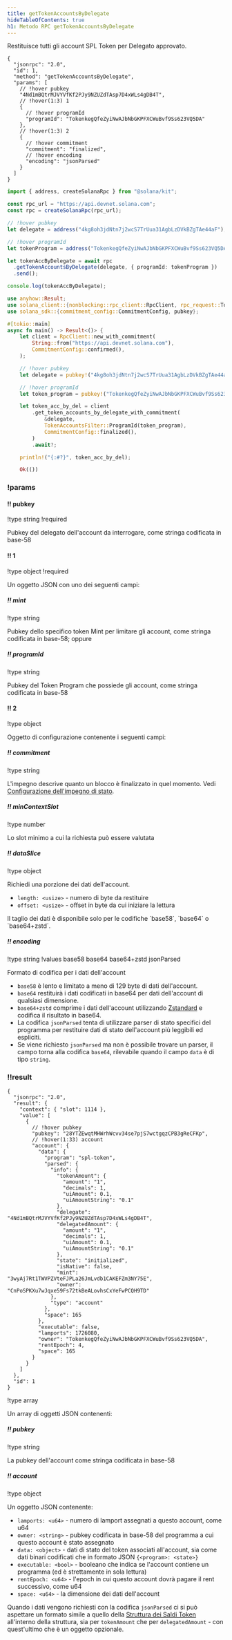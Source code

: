 ```yaml
---
title: getTokenAccountsByDelegate
hideTableOfContents: true
h1: Metodo RPC getTokenAccountsByDelegate
---
```


Restituisce tutti gli account SPL Token per Delegato approvato.

<APIMethod>

```jsonc !!request curl
{
  "jsonrpc": "2.0",
  "id": 1,
  "method": "getTokenAccountsByDelegate",
  "params": [
    // !hover pubkey
    "4Nd1mBQtrMJVYVfKf2PJy9NZUZdTAsp7D4xWLs4gDB4T",
    // !hover(1:3) 1
    {
      // !hover programId
      "programId": "TokenkegQfeZyiNwAJbNbGKPFXCWuBvf9Ss623VQ5DA"
    },
    // !hover(1:3) 2
    {
      // !hover commitment
      "commitment": "finalized",
      // !hover encoding
      "encoding": "jsonParsed"
    }
  ]
}
```

```ts !!request title="Kit"
import { address, createSolanaRpc } from "@solana/kit";

const rpc_url = "https://api.devnet.solana.com";
const rpc = createSolanaRpc(rpc_url);

// !hover pubkey
let delegate = address("4kg8oh3jdNtn7j2wcS7TrUua31AgbLzDVkBZgTAe44aF");

// !hover programId
let tokenProgram = address("TokenkegQfeZyiNwAJbNbGKPFXCWuBvf9Ss623VQ5DA");

let tokenAccByDelegate = await rpc
  .getTokenAccountsByDelegate(delegate, { programId: tokenProgram })
  .send();

console.log(tokenAccByDelegate);
```

```rs !!request title="Rust"
use anyhow::Result;
use solana_client::{nonblocking::rpc_client::RpcClient, rpc_request::TokenAccountsFilter};
use solana_sdk::{commitment_config::CommitmentConfig, pubkey};

#[tokio::main]
async fn main() -> Result<()> {
    let client = RpcClient::new_with_commitment(
        String::from("https://api.devnet.solana.com"),
        CommitmentConfig::confirmed(),
    );

    // !hover pubkey
    let delegate = pubkey!("4kg8oh3jdNtn7j2wcS7TrUua31AgbLzDVkBZgTAe44aF");

    // !hover programId
    let token_program = pubkey!("TokenkegQfeZyiNwAJbNbGKPFXCWuBvf9Ss623VQ5DA");

    let token_acc_by_del = client
        .get_token_accounts_by_delegate_with_commitment(
            &delegate,
            TokenAccountsFilter::ProgramId(token_program),
            CommitmentConfig::finalized(),
        )
        .await?;

    println!("{:#?}", token_acc_by_del);

    Ok(())
```

### !params

#### !! pubkey

!type string
!required

Pubkey del delegato dell'account da interrogare, come stringa codificata in
base-58

#### !! 1

!type object
!required

Un oggetto JSON con uno dei seguenti campi:

##### !! mint

!type string

Pubkey dello specifico token Mint per limitare gli account, come stringa
codificata in base-58; oppure

##### !! programId

!type string

Pubkey del Token Program che possiede gli account, come stringa codificata in
base-58

#### !! 2

!type object

Oggetto di configurazione contenente i seguenti campi:

##### !! commitment

!type string

L'impegno descrive quanto un blocco è finalizzato in quel momento. Vedi
[Configurazione dell'impegno di stato](/docs/rpc#configuring-state-commitment).

##### !! minContextSlot

!type number

Lo slot minimo a cui la richiesta può essere valutata

##### !! dataSlice

!type object

Richiedi una porzione dei dati dell'account.

- `length: <usize>` - numero di byte da restituire
- `offset: <usize>` - offset in byte da cui iniziare la lettura

<Callout type="info">
  Il taglio dei dati è disponibile solo per le codifiche `base58`, `base64` o
  `base64+zstd`.
</Callout>

##### !! encoding

!type string
!values base58 base64 base64+zstd jsonParsed

Formato di codifica per i dati dell'account

- `base58` è lento e limitato a meno di 129 byte di dati dell'account.
- `base64` restituirà i dati codificati in base64 per dati dell'account di
  qualsiasi dimensione.
- `base64+zstd` comprime i dati dell'account utilizzando
  [Zstandard](https://facebook.github.io/zstd/) e codifica il risultato in
  base64.
- La codifica `jsonParsed` tenta di utilizzare parser di stato specifici del
  programma per restituire dati di stato dell'account più leggibili ed
  espliciti.
- Se viene richiesto `jsonParsed` ma non è possibile trovare un parser, il campo
  torna alla codifica `base64`, rilevabile quando il campo `data` è di tipo
  `string`.

### !!result

```jsonc !response
{
  "jsonrpc": "2.0",
  "result": {
    "context": { "slot": 1114 },
    "value": [
      {
        // !hover pubkey
        "pubkey": "28YTZEwqtMHWrhWcvv34se7pjS7wctgqzCPB3gReCFKp",
        // !hover(1:33) account
        "account": {
          "data": {
            "program": "spl-token",
            "parsed": {
              "info": {
                "tokenAmount": {
                  "amount": "1",
                  "decimals": 1,
                  "uiAmount": 0.1,
                  "uiAmountString": "0.1"
                },
                "delegate": "4Nd1mBQtrMJVYVfKf2PJy9NZUZdTAsp7D4xWLs4gDB4T",
                "delegatedAmount": {
                  "amount": "1",
                  "decimals": 1,
                  "uiAmount": 0.1,
                  "uiAmountString": "0.1"
                },
                "state": "initialized",
                "isNative": false,
                "mint": "3wyAj7Rt1TWVPZVteFJPLa26JmLvdb1CAKEFZm3NY75E",
                "owner": "CnPoSPKXu7wJqxe59Fs72tkBeALovhsCxYeFwPCQH9TD"
              },
              "type": "account"
            },
            "space": 165
          },
          "executable": false,
          "lamports": 1726080,
          "owner": "TokenkegQfeZyiNwAJbNbGKPFXCWuBvf9Ss623VQ5DA",
          "rentEpoch": 4,
          "space": 165
        }
      }
    ]
  },
  "id": 1
}
```

!type array

Un array di oggetti JSON contenenti:

##### !! pubkey

!type string

La pubkey dell'account come stringa codificata in base-58

##### !! account

!type object

Un oggetto JSON contenente:

- `lamports: <u64>` - numero di lamport assegnati a questo account, come u64
- `owner: <string>` - pubkey codificata in base-58 del programma a cui questo
  account è stato assegnato
- `data: <object>` - dati di stato del token associati all'account, sia come
  dati binari codificati che in formato JSON `{<program>: <state>}`
- `executable: <bool>` - booleano che indica se l'account contiene un programma
  (ed è strettamente in sola lettura)
- `rentEpoch: <u64>` - l'epoch in cui questo account dovrà pagare il rent
  successivo, come u64
- `space: <u64>` - la dimensione dei dati dell'account

Quando i dati vengono richiesti con la codifica `jsonParsed` ci si può aspettare
un formato simile a quello della
[Struttura dei Saldi Token](/docs/rpc/json-structures#token-balances)
all'interno della struttura, sia per `tokenAmount` che per `delegatedAmount` -
con quest'ultimo che è un oggetto opzionale.

</APIMethod>
